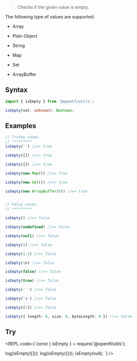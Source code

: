 
> Checks if the given value is empty.

<Callout type="info">
The following type of values are supported:

- Array

- Plain Object

- String

- Map

- Set

- ArrayBuffer
</Callout>

## Syntax

```ts
import { isEmpty } from '@opentf/utils';

isEmpty(val: unknown): Boolean;
```

## Examples

```ts
// Truthy cases
// *********
isEmpty('') //=> true

isEmpty([]) //=> true

isEmpty({}) //=> true

isEmpty(new Map()) //=> true

isEmpty(new Set()) //=> true

isEmpty(new ArrayBuffer(0)) //=> true


// Falsy cases
// *********

isEmpty() //=> false

isEmpty(undefined) //=> false

isEmpty(null) //=> false

isEmpty(1) //=> false

isEmpty(1.5) //=> false

isEmpty(1n) //=> false

isEmpty(false) //=> false

isEmpty(true) //=> false

isEmpty(' ') //=> false

isEmpty('a') //=> false

isEmpty([1]) //=> false

isEmpty({ length: 0, size: 0, byteLength: 0 }) //=> false

```

## Try

<REPL code={`const { isEmpty } = require('@opentf/utils');

log(isEmpty([]));
log(isEmpty({}));
isEmpty(null);
`} />